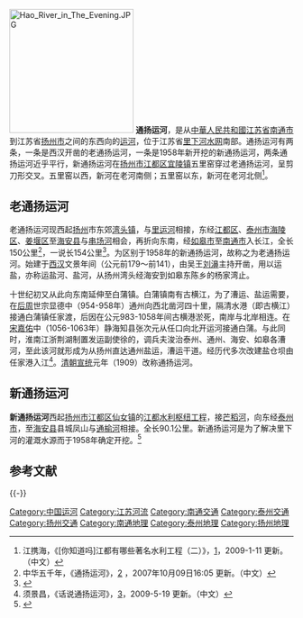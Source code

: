 [[File:Hao_River_in_The_Evening.JPG|220px]]
'''通扬运河'''，是从[[中華人民共和國|中華人民共和國]][[江苏省|江苏省]][[南通市|南通市]]到江苏省[[扬州市|扬州市]]之间的东西向的[[运河|运河]]，位于江苏省[[里下河水网|里下河水网]]南部。通扬运河有两条，一条是西汉开凿的老通扬运河，一条是1958年新开挖的新通扬运河，两条通扬运河近乎平行，新通扬运河在[[扬州市|扬州市]][[江都区|江都区]][[宜陵镇|宜陵镇]]五里窑穿过老通扬运河，呈剪刀形交叉。五里窑以西，新河在老河南侧；五里窑以东，新河在老河北侧<ref name="江都著名水利工程（二）">江携海，《[你知道吗]江都有哪些著名水利工程（二）》，[http://www.jd.cn/zjjd/info.asp?id=73169]{{Dead link|date=2020年3月 |bot=InternetArchiveBot |fix-attempted=yes }}，2009-1-11 更新。（中文）</ref>。

== 老通扬运河 ==

{{Infobox River
  | river_name      = 老通扬运河
  | image_name      =
  | image_size      = 
  | caption         = 
  | origin          = [[江苏省|江苏省]][[扬州市|扬州市]][[广陵区|广陵区]][[湾头镇|湾头镇]][[里运河|里运河]]
  | mouth           = 江苏省[[南通市|南通市]]任家港[[长江|长江]]
  | basin_countries = {{PRC}}
  | length          = 154公里
  | elevation       = 
  | mouth_elevation = 
  | discharge       = 
  | watershed       =
}}



老通扬运河现西起[[扬州|扬州]]市东郊[[湾头镇|湾头镇]]，与[[里运河|里运河]]相接，东经[[江都区|江都区]]、[[泰州市|泰州市]][[海陵区|海陵区]]、[[姜堰区|姜堰区]]至[[海安县|海安县]]与[[串场河|串场河]]相会，再折向东南，经[[如皋市|如皋市]]至[[南通市|南通市]]入长江，全长150公里<ref name="通扬运河">中华五千年，《通扬运河》，[http://www.zh5000.com/GJDL/p/2007-10-09/1605470378.html] {{Wayback|url=http://www.zh5000.com/GJDL/p/2007-10-09/1605470378.html |date=20160304093641 }}，2007年10月09日16:05 更新。（中文）</ref>，一说长154公里<ref>{{cite book|title=江苏省志: 地理志|url=http://books.google.com/books?id=7BEyAAAAMAAJ|year=1999|publisher=江苏古籍出版社|page=189}}</ref>。为区别于1958年的新通扬运河，故称之为老通扬运河。始建于[[西汉|西汉]]文景年间（公元前179～前141），由吴王[[刘濞|刘濞]]主持开凿，用以运盐，亦称运盐河、盐河，从扬州湾头经海安到如皋东陈乡的杨家湾止。

十世纪初又从此向东南延伸至白蒲镇。白蒲镇南有古横江，为了漕运、盐运需要，在[[后周|后周]]世宗显德中（954-958年）通州向西北凿河四十里，隔清水港（即古横江）接通白蒲镇任家渡，后因在公元983-1058年间古横港淤死，南岸与北岸相连。在[[宋朝|宋]][[嘉佑|嘉佑]]中（1056-1063年）静海知县张次元从任口向北开运河接通白蒲。与此同时，淮南江浙荆湖制置发运副使徐的，调兵夫浚治泰州、通州、海安、如皋各漕河，至此该河就形成为从扬州直达通州盐运，漕运干道。经历代多次改建盐仓坝由任家港入江<ref name="话说通扬运河">须景昌，《话说通扬运河》，[http://www.ntdmw.gov.cn/Frontground/Category5.aspx?id=332]{{dead link|date=2018年4月 |bot=InternetArchiveBot |fix-attempted=yes }}，2009-5-19 更新。（中文）</ref>。[[清朝|清朝]][[宣统|宣统]]元年（1909）改称通扬运河。

== 新通扬运河 ==

{{Infobox River
  | river_name      = 新通扬运河
  | image_name      =
  | image_size      = 
  | caption         = 
  | origin          = [[江苏省|江苏省]][[扬州市|扬州市]][[江都区|江都区]][[仙女镇_(扬州市)|仙女镇]][[芒稻河|芒稻河]]
  | mouth           = 江苏省[[海安县|海安县]][[海安镇_(海安县)|海安镇]]凤山[[通榆河|通榆河]]
  | basin_countries = {{PRC}}
  | length          = 90.1公里
  | elevation       = 
  | mouth_elevation = 
  | discharge       = 
  | watershed       =
}}
'''新通扬运河'''西起[[扬州市|扬州市]][[江都区|江都区]][[仙女镇_(扬州市)|仙女镇]]的[[江都水利枢纽工程|江都水利枢纽工程]]，接[[芒稻河|芒稻河]]，向东经[[泰州市|泰州市]]，至[[海安县|海安县]]县城凤山与[[通榆河|通榆河]]相接。全长90.1公里。新通扬运河是为了解决里下河的灌溉水源而于1958年确定开挖。<ref name="中国河湖大典">{{cite book zh |author=《[[中国河湖大典|中国河湖大典]]》编纂委员会 |title=《中国河湖大典·淮河卷》 |format=M |edition=1 |location=北京 |publisher=中国水利水电出版社 |date=2010年9月 |pages=155页 |id= ISBN 978-7-5084-7953-8}}</ref>

== 参考文献 ==
{{Reflist|30em}}

{{-}}
{{淮河}}

[[Category:中国运河|Category:中国运河]]
[[Category:江苏河流|Category:江苏河流]]
[[Category:南通交通|Category:南通交通]]
[[Category:泰州交通|Category:泰州交通]]
[[Category:扬州交通|Category:扬州交通]]
[[Category:南通地理|Category:南通地理]]
[[Category:泰州地理|Category:泰州地理]]
[[Category:扬州地理|Category:扬州地理]]